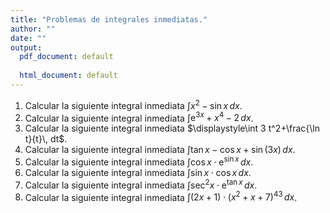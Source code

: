 ```yaml
---
title: "Problemas de integrales inmediatas."
author: ""
date: ""
output:
  pdf_document: default
              
  html_document: default
---
```


1. Calcular la siguiente integral inmediata $\displaystyle\int x^2-\sin x\, dx$.
1. Calcular la siguiente integral inmediata $\displaystyle\int \mathrm{e}^{3x}+x^4-2\, dx$.
1. Calcular la siguiente integral inmediata $\displaystyle\int 3 t^2+\frac{\ln t}{t}\, dt$.
1. Calcular la siguiente integral inmediata $\displaystyle\int \tan x-\cos x+\sin (3x)\, dx$.
1. Calcular la siguiente integral inmediata $\displaystyle\int \cos x\cdot \mathrm{e}^{\sin x}\, dx$.
1. Calcular la siguiente integral inmediata $\displaystyle\int \sin x\cdot \cos x\, dx$.
1. Calcular la siguiente integral inmediata $\displaystyle\int \sec^2 x\cdot \mathrm{e}^{\tan x}\, dx$.
1. Calcular la siguiente integral inmediata $\displaystyle\int (2x+1)\cdot (x^2+x+7)^{43}\, dx$.